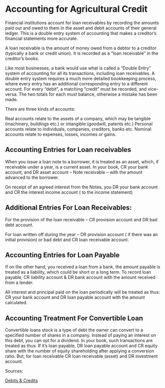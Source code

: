 # Accounting for Agricultural Credit

Financial institutions account for loan receivables by recording the amounts paid out and owed to them in the asset and debit accounts of their general ledger. This is a double entry system of accounting that makes a creditor’s financial statements more accurate.

A loan receivable is the amount of money owed from a debtor to a creditor (typically a bank or credit union). It is recorded as a “loan receivable” in the creditor’s books.

Like most businesses, a bank would use what is called a “Double Entry” system of accounting for all its transactions, including loan receivables. A double entry system requires a much more detailed bookkeeping process, where every entry has an additional corresponding entry to a different account. For every “debit”, a matching “credit” must be recorded, and vice-versa. The two totals for each must balance, otherwise a mistake has been made.

There are three kinds of accounts:

Real accounts relate to the assets of a company, which may be tangible (machinery, buildings etc.) or intangible (goodwill, patents etc.)
Personal accounts relate to individuals, companies, creditors, banks etc.
Nominal accounts relate to expenses, losses, incomes or gains.

## Accounting Entries for Loan receivables

When you issue a loan note to a borrower, it is treated as an asset, which, if receivable under a year, is a current asset. In your book, CR your bank account, and DR asset account – Note receivable – with the amount advanced to the borrower.

On receipt of an agreed interest from the Notes, you DR your bank account and CR the interest income account ( to the income statement)

## Additional Entries For Loan Receivables:

For the provision of the loan receivable – CR provision account and DR bad debt account.

For loan written off during the year – DR provision account ( if there was an initial provision) or bad debt and CR loan receivable account.

## Accounting Entries for Loan Payable

If on the other hand, you received a loan from a bank, the amount payable is treated as a liability, which could be short or a long term. To record loan payable, CR liability account & DR bank account with the amount received from a lender.

All interest and principal paid on the loan periodically will be treated as thus: CR your bank account and DR loan payable account with the amount calculated.

## Accounting Treatment For Convertible Loan

Convertible loans stock is a type of debt the owner can convert to a specified number of shares in a company. Instead of paying an interest on this debt, you can opt for a dividend. In your book, such transactions are treated as thus: If it’s loan payable, DR loan payable account and CR equity share with the number of equity shareholding after applying a conversion ratio. But, for loan receivable CR loan receivable (asset) and DR investment account.


Sources:

[Debits & Credits](https://en.wikipedia.org/wiki/Debits_and_credits)
